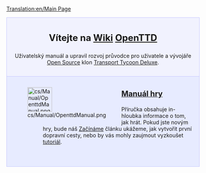 [[Translation:en/Main Page]]
{{en/Translation|origin= en/Main Page
|from  = en
|to    = cs
|Percentage =5
}}

<div style="background-color: #f1f2fe; border: 1px solid #c7c8fe; margin: 0; padding: 1em 1em 1em 1em; text-align:center">
<div style="font-size:1.7em; font-weight:bold">Vítejte na [https://www.wikipedia.org/wiki/cs:wiki Wiki] <span class="plainlinks">[http://www.openttd.org/ OpenTTD]</span></div>
Uživatelský manuál a upravil rozvoj průvodce pro uživatele a vývojáře [http://www.opensource.org/ Open Source] klon [[cs/Archive/OpenTTD/Transport Tycoon Deluxe|Transport Tycoon Deluxe]].
</div>
<div style="background-color: #E7EBFF; border: 1px solid #c7c8fe; border-top:none; padding: 1em 1em 0em 1em; margin-bottom:2em">
<div style="float:left">[[File:cs/Manual/OpenttdManual.png|64px]]</div>
<div style="margin-left:80px; margin-bottom:4em">
<div style="font-size:1.4em; font-weight:bold">[[cs/Manual/Main Page|Manuál hry]]</div>
Příručka obsahuje in-hloubka informace o tom, jak hrát. Pokud jste novým hry, bude náš [[cs/Manual/Tutorial/Začínáme|Začínáme]] článku ukážeme, jak vytvořit první dopravní cesty, nebo by vás mohly zaujmout vyzkoušet [[cs/Tutoriál|tutoriál]].</div>